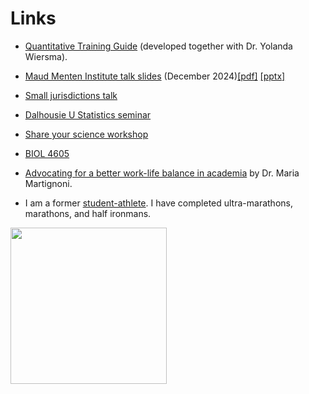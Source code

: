 # Links {-}

- [Quantitative Training Guide](https://ahurford.github.io/quant-guide-all-courses/) (developed together with Dr. Yolanda Wiersma).

- [Maud Menten Institute talk slides](docs/mmi-dec-2024.pdf) (December 2024)[[pdf]](docs/mmi-dec-2024.pdf) [[pptx]](docs/mmi-dec-2024.pptx)

- [Small jurisdictions talk](modelling_collab.pdf)

- [Dalhousie U Statistics seminar](Dalhousie_Stats.pdf)

- [Share your science workshop](https://rpubs.com/ahurford/972071)

- [BIOL 4605](https://davidcschneider.github.io/StatisticalScience/LNotes/Pt1.html)

- [Advocating for a better work-life balance in academia](https://thefemalescientist.com/portrait/maria-martignoni/3111/go-for-it/) by Dr. Maria Martignoni.

- I am a former [student-athlete](https://youtube.com/clip/Ugkxz7WysQ5wcUwP5XGW2LUH3N_BghyDQDFN). I have completed ultra-marathons, marathons, and half ironmans.

<!-- ![](photos/Gros_Morne.jpg){height=250} -->
<!-- ![](photos/Hi_5.jpg){height=200}  -->
![](photos/PBU_1.jpg){height=250} 
<!-- ![](figures/joy_50.jpg){height=200}  -->


